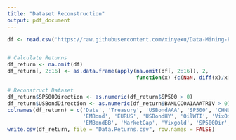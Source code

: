 ```yaml
---
title: "Dataset Reconstruction"
output: pdf_document
---
```


```r
df <- read.csv('https://raw.githubusercontent.com/xinyexu/Data-Mining-Project/master/Dataset/Data.Ori.csv')


# Calculate Returns
df_return <- na.omit(df)
df_return[, 2:16] <- as.data.frame(apply(na.omit(df[, 2:16]), 2, 
                                         function(x) {c(NaN, diff(x)/x[-length(x)])})) 

# Reconstruct Dataset 
df_return$SP500Direction <- as.numeric(df_return$SP500 > 0) 
df_return$USBondDirection <- as.numeric(df_return$BAMLCC0A1AAATRIV > 0)
colnames(df_return) = c('Date', 'Treasury', 'USBondAAA', 'SP500', 'CHNUS', 'VixIndex', 
                        'EMBond', 'EURUS', 'USBondHY', 'OilWTI', 'VixOil', 'DJIA', 'NASDAQ', 
                        'EMBondBB', 'MarketCap', 'Vixgold', 'SP500Dir', 'USBondAAADir')
write.csv(df_return, file = "Data.Returns.csv", row.names = FALSE)
```